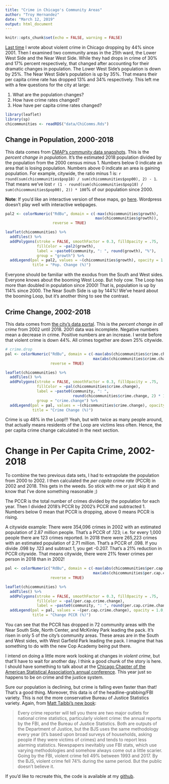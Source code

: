 ```yaml
---
title: "Crime in Chicago's Community Areas"
author: "Troy Hernandez"
date: "March 12, 2019"
output: html_document
---
```


```r
knitr::opts_chunk$set(echo = FALSE, warning = FALSE)
```

[Last time](https://troyhernandez.com/2019/02/21/crime-in-the-25th-ward/)
I wrote about violent crime in Chicago dropping by 44% since 2001. Then I examined two community areas in the 25th ward, the Lower West Side and the Near West Side. While they had drops in crime of 30% and 17% percent respectively, that changed after accounting for their dramatic changes in population. The Lower West Side’s population is down by 25%. The Near West Side’s population is up by 35%. That means their per capita crime rate has dropped 13% and 34% respectively.
This left me with a few questions for the city at large:

1. What are the population changes?
2. How have crime rates changed?
3. How have per capita crime rates changed?

```r
library(leaflet)
library(sp)
chicommunities <- readRDS("data/ChiComms.Rds")
```

## Change in Population, 2000-2018

This data comes from [CMAP's community data snapshots](https://datahub.cmap.illinois.gov/dataset/community-data-snapshots-raw-data).  This is the *percent change in population*.  It's the estimated 2018 population divided by the population from the 2000 census minus 1.  Numbers below 0 indicate an area that is losing population. Numbers above 0 indicate an area is gaining population.  For example, citywide, the ratio minus 1 is: `r round(sum(chicommunities$pop18) / sum(chicommunities$pop00), 2) - 1`.  That means we've lost `r (1 - round(sum(chicommunities$pop18) / sum(chicommunities$pop00), 2)) * 100`% of our population since 2000.

**Note**: If you'd like an interactive version of these maps, go [here](http://rpubs.com/troy_hernandez_phd/ChiCommsCrime).  Wordpress doesn't play well with interactive webpages.

```r
pal2 <- colorNumeric("RdBu", domain = c(-max(chicommunities$growth),
                                        max(chicommunities$growth)),
                     reverse = TRUE)

leaflet(chicommunities) %>%
  addTiles() %>%
  addPolygons(stroke = FALSE, smoothFactor = 0.3, fillOpacity = .75,
              fillColor = ~pal2(growth),
              label = ~paste0(community, ": ", round(growth), "%"),
              group = "growth") %>%
  addLegend(pal = pal2, values = ~(chicommunities$growth), opacity = 1.0,
            title = "Pop. Change (%)")
```

Everyone should be familiar with the exodus from the South and West sides.  Everyone knows about the booming West Loop. But holy cow.  The Loop has more than doubled in population since 2000! That is, population is up by 114% since 2000.  The Near South Side is up by 144%!  We've heard about the booming Loop, but it's another thing to see the contrast.

## Crime Change, 2002-2018

This data comes from [the city's data portal](# https://data.cityofchicago.org/Public-Safety/Crimes-2001-to-present/ijzp-q8t2
).  This is the *percent change in all crime* from 2002 until 2018.  2001 data was incomplete.  Negative numbers mean a decrease in crime.  Positive numbers are an increase.  I wrote before that violent crime is down 44%.  All crimes together are down 25% citywide.

```r
# crime.drop
pal <- colorNumeric("RdBu", domain = c(-max(abs(chicommunities$crime.change)),
                                       max(abs(chicommunities$crime.change))),
                    reverse = TRUE)

leaflet(chicommunities) %>%
  addTiles() %>%
  addPolygons(stroke = FALSE, smoothFactor = 0.3, fillOpacity = .75,
              fillColor = ~pal(chicommunities$crime.change),
              label = ~paste0(community, ": ",
                              round(chicommunities$crime.change, 2) * 100, "%"),
              group = "crime.change") %>%
  addLegend(pal = pal, values = ~(chicommunities$crime.change), opacity = 1.0,
            title = "Crime Change (%)")
```

Crime is up 48% in the Loop!!! Yeah, but with twice as many people around, that actually means residents of the Loop are victims less often.  Hence, the per capita crime change calculated in the next section.

# Change in Per Capita Crime, 2002-2018

To combine the two previous data sets, I had to extrapolate the population from 2000 to 2002. I then calculated the *per capita crime rate* (PCCR) in 2002 and 2018. This gets in the weeds. So stick with me or just skip it and know that I’ve done something reasonable ;)

The PCCR is the total number of crimes divided by the population for each year. Then I divided 2018’s PCCR by 2002’s PCCR and subtracted 1. Numbers below 0 mean that PCCR is dropping, above 0 means PCCR is rising.

A citywide example: There were 354,096 crimes in 2002 with an estimated population of 2.87 million people. That’s a PCCR of .123; i.e. for every 1,000 people there are 123 crimes reported. In 2018 there were 265,223 crimes with an estimated population of 2.71 million. That’s a PCCR of .098. If you divide .098 by .123 and subtract 1, you get -0.207. That’s a 21% reduction in PCCR citywide. That means citywide, there were 21% fewer crimes per person in 2018 than in 2002!

```r
pal <- colorNumeric("RdBu", domain = c(-max(abs(chicommunities$per.cap.crime.change)),
                                       max(abs(chicommunities$per.cap.crime.change))),
                    reverse = TRUE)

leaflet(chicommunities) %>%
  addTiles() %>%
  addPolygons(stroke = FALSE, smoothFactor = 0.3, fillOpacity = .75,
              fillColor = ~pal(per.cap.crime.change),
              label = ~paste0(community, ": ", round(per.cap.crime.change, 2) * 100, "%")) %>%
  addLegend(pal = pal, values = ~(per.cap.crime.change), opacity = 1.0,
            title = "Change PCCR (%)")

```

You can see that the PCCR has dropped in 72 community areas with the Near South Side, North Center, and McKinley Park leading the pack. It’s risen in only 5 of the city’s community areas. These areas are in the South and West sides, with West Garfield Park leading the pack. I imagine that has something to do with the new Cop Academy being put there.

I intend on doing a little more work looking at changes in *violent crime*, but that'll have to wait for another day.  I think a good chunk of the story is here.  I should have something to talk about at the [Chicago Chapter of the American Statistical Association’s annual conference](https://s01.123signup.com/servlet/SignUpMember?PG=1531573182300&P=15315731911433512800&Info). This year just so happens to be on crime and the justice system.


Sure our population is declining, but crime is falling even faster than that! That’s a good thing. Moreover, this data is of the headline-grabbing/FBI variety. This is not the more conservative Bureau of Justice Statistics variety. Again, from [Matt Taibbi's new book](https://taibbi.substack.com/p/all-the-folk-devils-are-here):

> Every crime reporter will tell you there are two major outlets for national crime statistics, particularly violent crime: the annual reports by the FBI, and the Bureau of Justice Statistics. Both are outputs of the Department of Justice, but the BJS uses the same methodology every year (it’s based upon broad surveys of households, asking people if they were victims of crimes) and tends to report less alarming statistics. Newspapers inevitably use FBI stats, which use varying methodologies and somehow always come out a little scarier. Going by the FBI, violent crime fell 49% between 1993 and 2017. By the BJS, violent crime fell 74% during the same period. But the public doesn’t believe it.

If you'd like to recreate this, the code is available at my [github](https://github.com/TroyHernandez/ChiCommsCrime).
